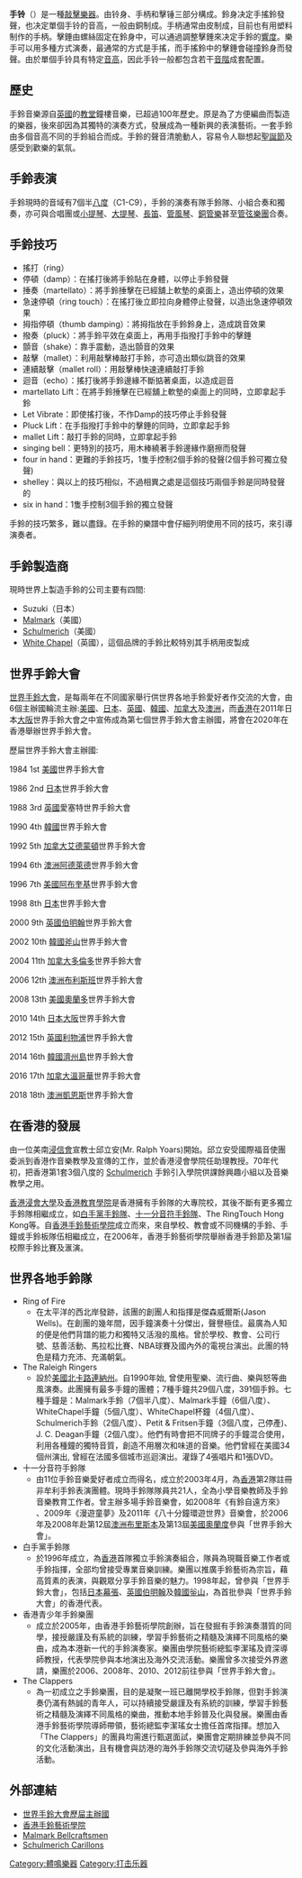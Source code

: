 {{多個問題|
{{overly detailed|time=2017-07-17T17:44:31+00:00}}
{{prose|time=2017-07-17T17:44:31+00:00}}
{{citecheck|time=2017-07-17T17:42:57+00:00}}
{{no footnotes|time=2017-07-17T17:42:57+00:00}}
}}
{{noteTA
|T=zh-cn:手摇铃;zh-hk:手鈴;zh-tw:手鈴
|1=zh-cn:手摇铃;zh-hk:手鈴;zh-tw:手鈴
}}
{{Infobox Instrument
|name=手鈴
|image=Handbell-Side-and-Bottom-Views.jpg
|background=percussion
|classification=
[[敲擊樂器|敲擊樂器]]
|range=
|related=
*[[铃|铃]]
*[[手鐘|手鐘]]
|musicians=
}}
'''手铃'''（{{lang-en|'''Handbell'''}}）是一種[[敲擊樂器|敲擊樂器]]。由铃身、手柄和擊锤三部分構成。鈴身决定手搖鈴發聲，也决定單個手铃的音高，一般由銅制成。手柄通常由皮制成，目前也有用塑料制作的手柄。擊錘由螺絲固定在鈴身中，可以通過調整擊錘來决定手鈴的[[響度|響度]]。樂手可以用多種方式演奏，最通常的方式是手搖，而手搖鈴中的擊錘會碰撞鈴身而發聲。由於單個手铃具有特定[[音高|音高]]，因此手铃一般都包含若干[[音階|音階]]成套配置。

==歷史==
手鈴音樂源自[[英國|英國]]的[[教堂|教堂]]鐘樓音樂，已超過100年歷史。原是為了方便編曲而製造的樂器，後來卻因為其獨特的演奏方式，發展成為一種新興的表演藝術。一套手鈴由多個音高不同的手鈴組合而成。手鈴的聲音清脆動人，容易令人聯想起[[聖誕節|聖誕節]]及感受到歡樂的氣氛。

==手鈴表演==
手鈴現時的音域有7個半[[八度|八度]]（C1-C9），手鈴的演奏有隊手鈴隊、小組合奏和獨奏，亦可與合唱團或[[小提琴|小提琴]]、[[大提琴|大提琴]]、[[長笛|長笛]]、[[管風琴|管風琴]]、[[銅管樂|銅管樂]]甚至[[管弦樂團|管弦樂團]]合奏。

==手鈴技巧==
* 搖打（ring）
* 停頓（damp）：在搖打後將手鈴貼在身體，以停止手鈴發聲
* 捶奏（martellato）：將手鈴捶擊在已經舖上軟墊的桌面上，造出停頓的效果
* 急速停頓（ring touch）：在搖打後立即拉向身體停止發聲，以造出急速停頓效果
* 拇指停頓（thumb damping）：將拇指放在手鈴鈴身上，造成跳音效果
* 撥奏（pluck）：將手鈴平效在桌面上，再用手指撥打手鈴中的擊錘
* 顫音（shake）：靠手震動，造出顫音的效果
* 敲擊（mallet）：利用敲擊棒敲打手鈴，亦可造出類似跳音的效果
* 連續敲擊（mallet roll）：用敲擊棒快速連續敲打手鈴
* 迴音（echo）：搖打後將手鈴邊緣不斷掂著桌面，以造成迴音
* martellato Lift：在將手鈴捶擊在已經舖上軟墊的桌面上的同時，立即拿起手鈴
* Let Vibrate：即使搖打後，不作Damp的技巧停止手鈴發聲
* Pluck Lift：在手指撥打手鈴中的擊錘的同時，立即拿起手鈴
* mallet Lift：敲打手鈴的同時，立即拿起手鈴
* singing bell：更特別的技巧，用木棒繞著手鈴邊緣作磨擦而發聲
* four in hand：更難的手鈴技巧，1隻手控制2個手鈴的發聲(2個手鈴可獨立發聲)
* shelley：與以上的技巧相似，不過相異之處是這個技巧兩個手鈴是同時發聲的
* six in hand：1隻手控制3個手鈴的獨立發聲

手鈴的技巧繁多，難以盡錄。在手鈴的樂譜中會仔細列明使用不同的技巧，來引導演奏者。

==手鈴製造商==

現時世界上製造手鈴的公司主要有四間:

* Suzuki（日本）
* [[Malmark|Malmark]]（美國）
* [[Schulmerich|Schulmerich]]（美國）
* [[White_Chapel|White Chapel]]（英國），這個品牌的手鈴比較特別其手柄用皮製成

==世界手鈴大會==

[[世界手鈴大會|世界手鈴大會]]，是每兩年在不同國家舉行供世界各地手鈴愛好者作交流的大會，由6個主辦國輪流主辦:[[美國|美國]]、[[日本|日本]]、[[英國|英國]]、[[韓國|韓國]]、[[加拿大|加拿大]]及[[澳洲|澳洲]]，而[[香港|香港]]在2011年日本[[大阪市|大阪]]世界手鈴大會之中宣佈成為第七個世界手鈴大會主辦國，將會在2020年在香港舉辦世界手鈴大會。

歷屇世界手鈴大會主辦國:

1984 1st  [[美國|美國]]世界手鈴大會

1986 2nd  [[日本|日本]]世界手鈴大會

1988 3rd  [[英國|英國]]愛塞特世界手鈴大會

1990 4th  [[韓國|韓國]]世界手鈴大會

1992 5th  [[加拿大|加拿大]][[艾德蒙頓|艾德蒙頓]]世界手鈴大會

1994 6th  [[澳洲|澳洲]][[阿德萊德|阿德萊德]]世界手鈴大會

1996 7th  [[美國|美國]][[阿布奎基|阿布奎基]]世界手鈴大會

1998 8th  [[日本|日本]]世界手鈴大會

2000 9th   [[英國|英國]][[伯明翰|伯明翰]]世界手鈴大會

2002 10th [[韓國|韓國]][[斧山|斧山]]世界手鈴大會

2004 11th [[加拿大|加拿大]][[多倫多|多倫多]]世界手鈴大會

2006 12th [[澳洲|澳洲]][[布利斯班|布利斯班]]世界手鈴大會 

2008 13th [[美國|美國]][[奧蘭多|奧蘭多]]世界手鈴大會

2010 14th [[日本|日本]][[大阪市|大阪]]世界手鈴大會

2012 15th [[英國|英國]][[利物浦|利物浦]]世界手鈴大會

2014 16th [[韓國|韓國]][[濟州島|濟州島]]世界手鈴大會

2016 17th [[加拿大|加拿大]][[溫哥華|溫哥華]]世界手鈴大會

2018 18th [[澳洲|澳洲]][[凱恩斯|凱恩斯]]世界手鈴大會

==在香港的發展==

由一位美南[[浸信會|浸信會]]宣教士邱立安(Mr. Ralph Yoars)開始。邱立安受國際福音使團委派到香港作音樂教學及宣傳的工作，並於香港浸會學院任助理教授。70年代初，把香港第1套3個八度的 [[Schulmerich|Schulmerich]] 手鈴引入學院供課餘興趣小組以及音樂教學之用。

[[香港浸會大學|香港浸會大學]]及[[香港教育學院|香港教育學院]]是香港擁有手鈴隊的大專院校，其後不斷有更多獨立手鈴隊相繼成立，如[[白手黨手鈴隊|白手黨手鈴隊]]、[[十一分音符手鈴隊|十一分音符手鈴隊]]、The RingTouch Hong Kong等。自[[香港手鈴藝術學院|香港手鈴藝術學院]]成立而來，來自學校、教會或不同機構的手鈴、手鐘或手鈴板隊伍相繼成立，在2006年，香港手鈴藝術學院舉辦香港手鈴節及第1屇校際手鈴比賽及滙演。

==世界各地手鈴隊==

* Ring of Fire
** 在太平洋的西北岸發跡，該團的創團人和指揮是傑森威爾斯(Jason Wells)。在創團的幾年間，因手鐘演奏十分傑出，聲譽極佳。最廣為人知的便是他們背譜的能力和獨特又活潑的風格。曾於學校、教會、公司行號、慈善活動、馬拉松比賽、NBA球賽及國內外的電視台演出。此團的特色是精力充沛、充滿朝氣。
* The Raleigh Ringers
** 設於[[美國|美國]][[北卡路連納州|北卡路連納州]]。自1990年始, 曾使用聖樂、流行曲、樂與怒等曲風演奏。此團擁有最多手鐘的團體；7種手鐘共29個八度，391個手鈴。七種手鐘是：Malmark手鈴（7個半八度）、Malmark手鐘（6個八度）、WhiteChapel手鐘（5個八度）、WhiteChapel杯鐘（4個八度）、Schulmerich手鈴（2個八度）、Petit & Fritsen手鐘（3個八度，己停產)、J. C. Deagan手鐘（2個八度）。他們有時會把不同牌子的手鐘混合使用，利用各種鐘的獨特音質，創造不用層次和味道的音樂。他們曾經在美國34個州演出, 曾經在法國多個城市巡迴演出。灌錄了4張唱片和1張DVD。
* 十一分音符手鈴隊
** 由11位手鈴音樂愛好者成立而得名，成立於2003年4月，為[[香港|香港]]第2隊註冊非牟利手鈴表演團體。現時手鈴隊隊員共21人，全為小學音樂教師及手鈴音樂教育工作者。曾主辦多場手鈴音樂會，如2008年《有鈴自遠方來》 、2009年《漫遊童夢》及2011年《八十分鐘環遊世界》音樂會，於2006年及2008年赴第12屆[[澳洲|澳洲]][[布里斯本|布里斯本]]及第13屆[[美國|美國]][[奧蘭度|奧蘭度]]參與「世界手鈴大會」。
* 白手黨手鈴隊
** 於1996年成立，為[[香港|香港]]首隊獨立手鈴演奏組合，隊員為現職音樂工作者或手鈴指揮，全部均曾接受專業音樂訓練。樂團以推廣手鈴藝術為宗旨，藉高質素的表演，與觀眾分享手鈴音樂的魅力。1998年起，曾參與「世界手鈴大會」，包括[[日本|日本]][[幕張|幕張]]、[[英國|英國]][[伯明翰|伯明翰]]及[[韓國|韓國]][[釡山|釡山]]，為首批參與「世界手鈴大會」的香港代表。
* 香港青少年手鈴樂團
** 成立於2005年，由香港手鈴藝術學院創辦，旨在發掘有手鈴演奏潛質的同學，接授嚴謹及有系統的訓練，學習手鈴藝術之精髓及演繹不同風格的樂曲，成為本港新一代的手鈴演奏家。樂團由學院藝術總監李潔瑤及資深導師教授，代表學院參與本地演出及海外交流活動。樂團曾多次接受外界邀請，樂團於2006、2008年、2010、2012前往參與「世界手鈴大會」。
* The Clappers
** 為一初成立之手鈴樂團，目的是凝聚一班已離開學校手鈴隊，但對手鈴演奏仍滿有熱誠的青年人，可以持續接受嚴謹及有系統的訓練，學習手鈴藝術之精髓及演繹不同風格的樂曲，推動本地手鈴普及化與發展。樂團由香港手鈴藝術學院導師帶領，藝術總監李潔瑤女士擔任首席指揮。想加入「The Clappers」的團員均需進行甄選面試，樂團會定期排練並參與不同的文化活動演出，且有機會與訪港的海外手鈴隊交流切磋及參與海外手鈴活動。

==外部連結==
*[https://web.archive.org/web/20120818162140/http://www.hrgb.org.uk/index.php/international-events-mainmenu-44 世界手鈴大會歷屇主辦國] 
*[http://www.hkhandbell.com/ 香港手鈴藝術學院] {{Wayback|url=http://www.hkhandbell.com/ |date=20220307141027 }}
*[https://www.malmark.com Malmark Bellcraftsmen] {{Wayback|url=https://www.malmark.com/ |date=20200922081801 }}
*[https://web.archive.org/web/20120424070036/http://www.schulmerich.com/ Schulmerich Carillons]

{{Authority control}}
{{敲擊樂器}}
[[Category:體鳴樂器|Category:體鳴樂器]]
[[Category:打击乐器|Category:打击乐器]]